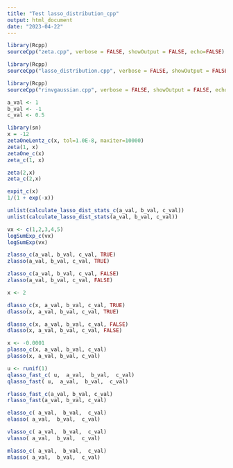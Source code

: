 ```yaml
---
title: "Test lasso_distribution_cpp"
output: html_document
date: "2023-04-22"
---
```


```r
library(Rcpp)
sourceCpp("zeta.cpp", verbose = FALSE, showOutput = FALSE, echo=FALSE)
```


```r
library(Rcpp)
sourceCpp("lasso_distribution.cpp", verbose = FALSE, showOutput = FALSE, echo=FALSE)
```


```r
library(Rcpp)
sourceCpp("rinvgaussian.cpp", verbose = FALSE, showOutput = FALSE, echo=FALSE)
```

```r
a_val <- 1
b_val <- -1
c_val <- 0.5
```


```r
library(sn)
x = -12
zetaOneLentz_c(x, tol=1.0E-8, maxiter=10000)
zeta(1, x)
zetaOne_c(x)
zeta_c(1, x)
```

```r
zeta(2,x)
zeta_c(2,x)
```

```r
expit_c(x)
1/(1 + exp(-x))
```

```r
unlist(calculate_lasso_dist_stats_c(a_val, b_val, c_val))
unlist(calculate_lasso_dist_stats(a_val, b_val, c_val))
```

```r
vx <- c(1,2,3,4,5)
logSumExp_c(vx)
logSumExp(vx)
```


```r
zlasso_c(a_val, b_val, c_val, TRUE)
zlasso(a_val, b_val, c_val, TRUE)

zlasso_c(a_val, b_val, c_val, FALSE)
zlasso(a_val, b_val, c_val, FALSE)
```


```r
x <- 2

dlasso_c(x, a_val, b_val, c_val, TRUE)
dlasso(x, a_val, b_val, c_val, TRUE)

dlasso_c(x, a_val, b_val, c_val, FALSE)
dlasso(x, a_val, b_val, c_val, FALSE)
```

```r
x <- -0.0001
plasso_c(x, a_val, b_val, c_val)
plasso(x, a_val, b_val, c_val)
```



```r
u <- runif(1)
qlasso_fast_c( u,  a_val,  b_val,  c_val) 
qlasso_fast( u,  a_val,  b_val,  c_val) 
```


```r
rlasso_fast_c(a_val, b_val, c_val) 
rlasso_fast(a_val, b_val, c_val) 
```


```r
elasso_c( a_val,  b_val,  c_val) 
elasso( a_val,  b_val,  c_val) 
```


```r
vlasso_c( a_val,  b_val,  c_val) 
vlasso( a_val,  b_val,  c_val) 
```


```r
mlasso_c( a_val,  b_val,  c_val) 
mlasso( a_val,  b_val,  c_val) 
```
